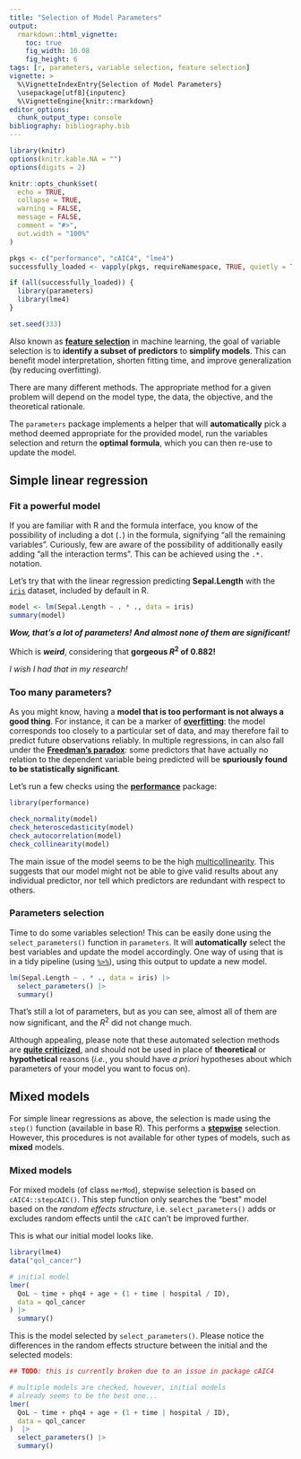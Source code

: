 ```yaml
---
title: "Selection of Model Parameters"
output: 
  rmarkdown::html_vignette:
    toc: true
    fig_width: 10.08
    fig_height: 6
tags: [r, parameters, variable selection, feature selection]
vignette: >
  %\VignetteIndexEntry{Selection of Model Parameters}
  \usepackage[utf8]{inputenc}
  %\VignetteEngine{knitr::rmarkdown}
editor_options: 
  chunk_output_type: console
bibliography: bibliography.bib
---
```


```r
library(knitr)
options(knitr.kable.NA = "")
options(digits = 2)

knitr::opts_chunk$set(
  echo = TRUE,
  collapse = TRUE,
  warning = FALSE,
  message = FALSE,
  comment = "#>",
  out.width = "100%"
)

pkgs <- c("performance", "cAIC4", "lme4")
successfully_loaded <- vapply(pkgs, requireNamespace, TRUE, quietly = TRUE)

if (all(successfully_loaded)) {
  library(parameters)
  library(lme4)
}

set.seed(333)
```

Also known as [**feature selection**](https://en.wikipedia.org/wiki/Feature_selection) in machine
learning, the goal of variable selection is to **identify a subset of predictors** to **simplify models**. This can benefit model interpretation,
shorten fitting time, and improve generalization (by reducing overfitting).

There are many different methods. The appropriate method for a given problem
will depend on the model type, the data, the objective, and the theoretical
rationale.

The `parameters` package implements a helper that will **automatically** pick a
method deemed appropriate for the provided model, run the variables selection
and return the **optimal formula**, which you can then re-use to update the
model.

## Simple linear regression

### Fit a powerful model

If you are familiar with R and the formula interface, you know of the
possibility of including a dot (`.`) in the formula, signifying "all the
remaining variables". Curiously, few are aware of the possibility of
additionally easily adding "all the interaction terms". This can be achieved
using the `.*.` notation.

Let's try that with the linear regression predicting **Sepal.Length** with the
[`iris`](https://en.wikipedia.org/wiki/Iris_flower_data_set) dataset, included
by default in R.

```r
model <- lm(Sepal.Length ~ . * ., data = iris)
summary(model)
```

***Wow, that's a lot of parameters! And almost none of them are significant!***

Which is ***weird***, considering that **gorgeous $R^2$ of 0.882!** 

*I wish I had that in my research!*

### Too many parameters?

As you might know, having a **model that is too performant is not always a good
thing**. For instance, it can be a marker of
[**overfitting**](https://en.wikipedia.org/wiki/Overfitting): the model
corresponds too closely to a particular set of data, and may therefore fail to
predict future observations reliably. In multiple regressions, in can also fall
under the [**Freedman's paradox**](https://en.wikipedia.org/wiki/Freedman%27s_paradox): some predictors
that have actually no relation to the dependent variable being predicted will be
**spuriously found to be statistically significant**.

Let's run a few checks using the
[**performance**](https://github.com/easystats/performance) package:

```r
library(performance)

check_normality(model)
check_heteroscedasticity(model)
check_autocorrelation(model)
check_collinearity(model)
```

The main issue of the model seems to be the high
[multicollinearity](https://en.wikipedia.org/wiki/Multicollinearity). This
suggests that our model might not be able to give valid results about any
individual predictor, nor tell which predictors are redundant with respect to
others.

### Parameters selection

Time to do some variables selection! This can be easily done using the
`select_parameters()` function in `parameters`. It will **automatically** select
the best variables and update the model accordingly. One way of using that is in
a tidy pipeline (using [`%>%`](https://cran.r-project.org/package=magrittr/)),
using this output to update a new model.

```r
lm(Sepal.Length ~ . * ., data = iris) |>
  select_parameters() |>
  summary()
```

That's still a lot of parameters, but as you can see, almost all of them are
now significant, and the $R^2$ did not change much.

Although appealing, please note that these automated selection methods are
[**quite criticized**](https://towardsdatascience.com/stopping-stepwise-why-stepwise-selection-is-bad-and-what-you-should-use-instead-90818b3f52df),
and should not be used in place of **theoretical** or **hypothetical** reasons
(*i.e.*, you should have *a priori* hypotheses about which parameters of your
model you want to focus on).

## Mixed models

For simple linear regressions as above, the selection is made using the `step()`
function (available in base R). This performs a
[**stepwise**](https://en.wikipedia.org/wiki/Stepwise_regression) selection.
However, this procedures is not available for other types of models, such as
**mixed** models.

### Mixed models

For mixed models (of class `merMod`), stepwise selection is based on
`cAIC4::stepcAIC()`. This step function only searches the "best" model based on
the _random effects structure_, i.e. `select_parameters()` adds or excludes
random effects until the `cAIC` can't be improved further.

This is what our initial model looks like.

```r
library(lme4)
data("qol_cancer")

# initial model
lmer(
  QoL ~ time + phq4 + age + (1 + time | hospital / ID),
  data = qol_cancer
) |>
  summary()
```

This is the model selected by `select_parameters()`. Please notice the
differences in the random effects structure between the initial and the selected
models:

```r
## TODO: this is currently broken due to an issue in package cAIC4

# multiple models are checked, however, initial models
# already seems to be the best one...
lmer(
  QoL ~ time + phq4 + age + (1 + time | hospital / ID),
  data = qol_cancer
)  |>
  select_parameters() |>
  summary()
```
